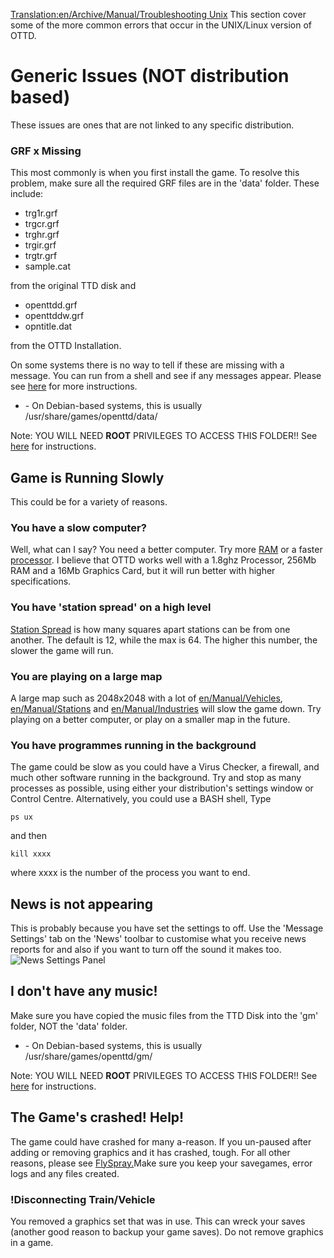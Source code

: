 [[Translation:en/Archive/Manual/Troubleshooting Unix]]
This section cover some of the more common errors that occur in the UNIX/Linux version of OTTD.

=Generic Issues (NOT distribution based)=
These issues are ones that are not linked to any specific distribution.

===GRF x Missing===
This most commonly is when you first install the game. To resolve this problem, make sure all the required GRF files are in the 'data' folder. 
These include:
* trg1r.grf
* trgcr.grf
* trghr.grf
* trgir.grf
* trgtr.grf
* sample.cat
from the original TTD disk and
* openttdd.grf
* openttddw.grf
* opntitle.dat
from the OTTD Installation.

On some systems there is no way to tell if these are missing with a message. You can run from a shell and see if any messages appear. Please see [[en/Archive/Community/OpenTTD GRF missing error Verbose|here]] for more instructions.

* - On Debian-based systems, this is usually /usr/share/games/openttd/data/
Note: YOU WILL NEED '''ROOT''' PRIVILEGES TO ACCESS THIS FOLDER!! See [[en/Archive/Manual/Copying GRF to data folder|here]] for instructions.

==Game is Running Slowly==
This could be for a variety of reasons.
===You have a slow computer?===
Well, what can I say? You need a better computer. Try more [https://www.wikipedia.org/wiki/ram RAM] or a faster [https://www.wikipedia.org/wiki/processor processor]. I believe that OTTD works well with a 1.8ghz Processor, 256Mb RAM and a 16Mb Graphics Card, but it will run better with higher specifications.

===You have 'station spread' on a high level===
[[en/Archive/Manual/Settings/Change station spread|Station Spread]] is how many squares apart stations can be from one another. The default is 12, while the max is 64. The higher this number, the slower the game will run.

===You are playing on a large map===
A large map such as 2048x2048 with a lot of [[en/Manual/Vehicles]], [[en/Manual/Stations]] and [[en/Manual/Industries]] will slow the game down. Try playing on a better computer, or play on a smaller map in the future.

===You have programmes running in the background===
The game could be slow as you could have a Virus Checker, a firewall, and much other software running in the background. Try and stop as many processes as possible, using either your distribution's settings window or Control Centre. Alternatively, you could use a BASH shell, Type 
 ps ux
and then
 kill xxxx
where xxxx is the number of the process you want to end.

==News is not appearing==
This is probably because you have set the settings to off. Use the 'Message Settings' tab on the 'News' toolbar to customise what you receive news reports for and also if you want to turn off the sound it makes too. [[File:en/Archive/Manual/Newssettings.png|frame|News Settings Panel]]

==I don't have any music!==
Make sure you have copied the music files from the TTD Disk into the 'gm' folder, NOT the 'data' folder.

* - On Debian-based systems, this is usually /usr/share/games/openttd/gm/
Note: YOU WILL NEED '''ROOT''' PRIVILEGES TO ACCESS THIS FOLDER!! See [[en/Archive/Manual/Copying GRF to data folder|here]] for instructions.

==The Game's crashed! Help!==
The game could have crashed for many a-reason. If you un-paused after adding or removing graphics and it has crashed, tough. For all other reasons, please see [http://bugs.openttd.org FlySpray.]Make sure you keep your savegames, error logs and any files created.

===!Disconnecting Train/Vehicle===
You removed a graphics set that was in use. This can wreck your saves (another good reason to backup your game saves). Do not remove graphics in a game.
